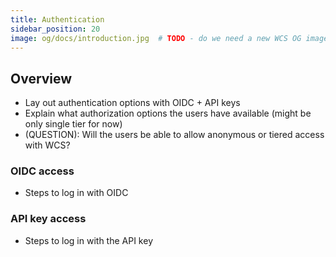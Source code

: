 ```yaml
---
title: Authentication
sidebar_position: 20
image: og/docs/introduction.jpg  # TODO - do we need a new WCS OG image?
---
```


## Overview

- Lay out authentication options with OIDC + API keys
- Explain what authorization options the users have available (might be only single tier for now)
- (QUESTION): Will the users be able to allow anonymous or tiered access with WCS?

### OIDC access

- Steps to log in with OIDC

### API key access

- Steps to log in with the API key
